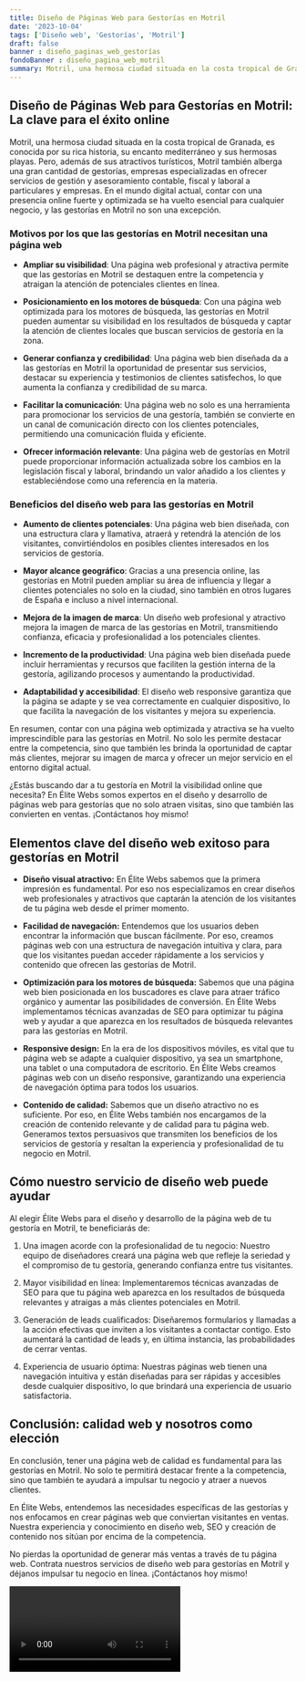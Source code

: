 ```yaml
---
title: Diseño de Páginas Web para Gestorías en Motril
date: '2023-10-04'
tags: ['Diseño web', 'Gestorías', 'Motril']
draft: false
banner : diseño_paginas_web_gestorías
fondoBanner : diseño_pagina_web_motril
summary: Motril, una hermosa ciudad situada en la costa tropical de Granada, es conocida por su rica historia, su encanto mediterráneo y sus hermosas playas. Pero, además de sus atractivos turísticos, Motril también alberga una gran cantidad de gestorías, empresas especializadas en ofrecer servicios de gestión y asesoramiento contable, fiscal y laboral a particulares y empresas. En el mundo digital actual, contar con una presencia online fuerte y optimizada se ha vuelto esencial para cualquier negocio, y las gestorías en Motril no son una excepción.
---
```


## **Diseño de Páginas Web para Gestorías en Motril: La clave para el éxito online**

Motril, una hermosa ciudad situada en la costa tropical de Granada, es conocida por su rica historia, su encanto mediterráneo y sus hermosas playas. Pero, además de sus atractivos turísticos, Motril también alberga una gran cantidad de gestorías, empresas especializadas en ofrecer servicios de gestión y asesoramiento contable, fiscal y laboral a particulares y empresas. En el mundo digital actual, contar con una presencia online fuerte y optimizada se ha vuelto esencial para cualquier negocio, y las gestorías en Motril no son una excepción.

### **Motivos por los que las gestorías en Motril necesitan una página web**

- **Ampliar su visibilidad**: Una página web profesional y atractiva permite que las gestorías en Motril se destaquen entre la competencia y atraigan la atención de potenciales clientes en línea.

- **Posicionamiento en los motores de búsqueda**: Con una página web optimizada para los motores de búsqueda, las gestorías en Motril pueden aumentar su visibilidad en los resultados de búsqueda y captar la atención de clientes locales que buscan servicios de gestoría en la zona.

- **Generar confianza y credibilidad**: Una página web bien diseñada da a las gestorías en Motril la oportunidad de presentar sus servicios, destacar su experiencia y testimonios de clientes satisfechos, lo que aumenta la confianza y credibilidad de su marca.

- **Facilitar la comunicación**: Una página web no solo es una herramienta para promocionar los servicios de una gestoría, también se convierte en un canal de comunicación directo con los clientes potenciales, permitiendo una comunicación fluida y eficiente.

- **Ofrecer información relevante**: Una página web de gestorías en Motril puede proporcionar información actualizada sobre los cambios en la legislación fiscal y laboral, brindando un valor añadido a los clientes y estableciéndose como una referencia en la materia.

### **Beneficios del diseño web para las gestorías en Motril**

- **Aumento de clientes potenciales**: Una página web bien diseñada, con una estructura clara y llamativa, atraerá y retendrá la atención de los visitantes, convirtiéndolos en posibles clientes interesados en los servicios de gestoría.

- **Mayor alcance geográfico**: Gracias a una presencia online, las gestorías en Motril pueden ampliar su área de influencia y llegar a clientes potenciales no solo en la ciudad, sino también en otros lugares de España e incluso a nivel internacional.

- **Mejora de la imagen de marca**: Un diseño web profesional y atractivo mejora la imagen de marca de las gestorías en Motril, transmitiendo confianza, eficacia y profesionalidad a los potenciales clientes.

- **Incremento de la productividad**: Una página web bien diseñada puede incluir herramientas y recursos que faciliten la gestión interna de la gestoría, agilizando procesos y aumentando la productividad.

- **Adaptabilidad y accesibilidad**: El diseño web responsive garantiza que la página se adapte y se vea correctamente en cualquier dispositivo, lo que facilita la navegación de los visitantes y mejora su experiencia.

En resumen, contar con una página web optimizada y atractiva se ha vuelto imprescindible para las gestorías en Motril. No solo les permite destacar entre la competencia, sino que también les brinda la oportunidad de captar más clientes, mejorar su imagen de marca y ofrecer un mejor servicio en el entorno digital actual.

¿Estás buscando dar a tu gestoría en Motril la visibilidad online que necesita? En Élite Webs somos expertos en el diseño y desarrollo de páginas web para gestorías que no solo atraen visitas, sino que también las convierten en ventas. ¡Contáctanos hoy mismo!

<GifSeo />

<Cta />

## Elementos clave del diseño web exitoso para gestorías en Motril

- **Diseño visual atractivo:** En Élite Webs sabemos que la primera impresión es fundamental. Por eso nos especializamos en crear diseños web profesionales y atractivos que captarán la atención de los visitantes de tu página web desde el primer momento.

- **Facilidad de navegación:** Entendemos que los usuarios deben encontrar la información que buscan fácilmente. Por eso, creamos páginas web con una estructura de navegación intuitiva y clara, para que los visitantes puedan acceder rápidamente a los servicios y contenido que ofrecen las gestorías de Motril.

- **Optimización para los motores de búsqueda:** Sabemos que una página web bien posicionada en los buscadores es clave para atraer tráfico orgánico y aumentar las posibilidades de conversión. En Élite Webs implementamos técnicas avanzadas de SEO para optimizar tu página web y ayudar a que aparezca en los resultados de búsqueda relevantes para las gestorías en Motril.

- **Responsive design:** En la era de los dispositivos móviles, es vital que tu página web se adapte a cualquier dispositivo, ya sea un smartphone, una tablet o una computadora de escritorio. En Élite Webs creamos páginas web con un diseño responsive, garantizando una experiencia de navegación óptima para todos los usuarios.

- **Contenido de calidad:** Sabemos que un diseño atractivo no es suficiente. Por eso, en Élite Webs también nos encargamos de la creación de contenido relevante y de calidad para tu página web. Generamos textos persuasivos que transmiten los beneficios de los servicios de gestoría y resaltan la experiencia y profesionalidad de tu negocio en Motril.

## Cómo nuestro servicio de diseño web puede ayudar

Al elegir Élite Webs para el diseño y desarrollo de la página web de tu gestoría en Motril, te beneficiarás de:

1. Una imagen acorde con la profesionalidad de tu negocio: Nuestro equipo de diseñadores creará una página web que refleje la seriedad y el compromiso de tu gestoría, generando confianza entre tus visitantes.

2. Mayor visibilidad en línea: Implementaremos técnicas avanzadas de SEO para que tu página web aparezca en los resultados de búsqueda relevantes y atraigas a más clientes potenciales en Motril.

3. Generación de leads cualificados: Diseñaremos formularios y llamadas a la acción efectivas que inviten a los visitantes a contactar contigo. Esto aumentará la cantidad de leads y, en última instancia, las probabilidades de cerrar ventas.

4. Experiencia de usuario óptima: Nuestras páginas web tienen una navegación intuitiva y están diseñadas para ser rápidas y accesibles desde cualquier dispositivo, lo que brindará una experiencia de usuario satisfactoria.

## Conclusión: calidad web y nosotros como elección

En conclusión, tener una página web de calidad es fundamental para las gestorías en Motril. No solo te permitirá destacar frente a la competencia, sino que también te ayudará a impulsar tu negocio y atraer a nuevos clientes.

En Élite Webs, entendemos las necesidades específicas de las gestorías y nos enfocamos en crear páginas web que conviertan visitantes en ventas. Nuestra experiencia y conocimiento en diseño web, SEO y creación de contenido nos sitúan por encima de la competencia.

No pierdas la oportunidad de generar más ventas a través de tu página web. Contrata nuestros servicios de diseño web para gestorías en Motril y déjanos impulsar tu negocio en línea. ¡Contáctanos hoy mismo!

<Video />

<CtaBot job='Gestorías' city='Motril'/>

<Gmaps query='Motril+españa+maps' />